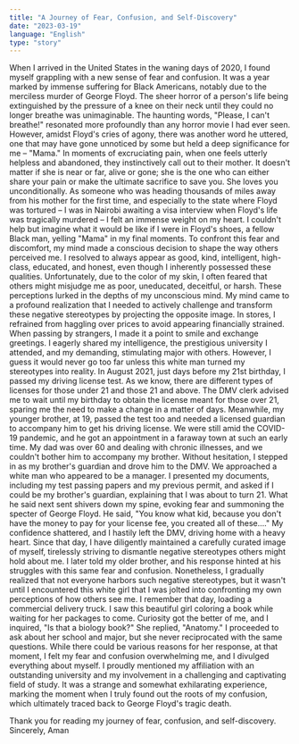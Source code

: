 ```yaml
---
title: "A Journey of Fear, Confusion, and Self-Discovery"
date: "2023-03-19"
language: "English"
type: "story"
---
```


When I arrived in the United States in the waning days of 2020, I found myself grappling with a new sense of fear and confusion. It was a year marked by immense suffering for Black Americans, notably due to the merciless murder of George Floyd. The sheer horror of a person's life being extinguished by the pressure of a knee on their neck until they could no longer breathe was unimaginable. The haunting words, "Please, I can't breathe!" resonated more profoundly than any horror movie I had ever seen. However, amidst Floyd's cries of agony, there was another word he uttered, one that may have gone unnoticed by some but held a deep significance for me – "Mama."
In moments of excruciating pain, when one feels utterly helpless and abandoned, they instinctively call out to their mother. It doesn't matter if she is near or far, alive or gone; she is the one who can either share your pain or make the ultimate sacrifice to save you. She loves you unconditionally. As someone who was heading thousands of miles away from his mother for the first time, and especially to the state where Floyd was tortured – I was in Nairobi awaiting a visa interview when Floyd's life was tragically murdered – I felt an immense weight on my heart. I couldn't help but imagine what it would be like if I were in Floyd's shoes, a fellow Black man, yelling "Mama" in my final moments.
To confront this fear and discomfort, my mind made a conscious decision to shape the way others perceived me. I resolved to always appear as good, kind, intelligent, high-class, educated, and honest, even though I inherently possessed these qualities. Unfortunately, due to the color of my skin, I often feared that others might misjudge me as poor, uneducated, deceitful, or harsh. These perceptions lurked in the depths of my unconscious mind.
My mind came to a profound realization that I needed to actively challenge and transform these negative stereotypes by projecting the opposite image. In stores, I refrained from haggling over prices to avoid appearing financially strained. When passing by strangers, I made it a point to smile and exchange greetings. I eagerly shared my intelligence, the prestigious university I attended, and my demanding, stimulating major with others.
However, I guess it would never go too far unless this white man turned my stereotypes into reality. In August 2021, just days before my 21st birthday, I passed my driving license test. As we know, there are different types of licenses for those under 21 and those 21 and above. The DMV clerk advised me to wait until my birthday to obtain the license meant for those over 21, sparing me the need to make a change in a matter of days. Meanwhile, my younger brother, at 19, passed the test too and needed a licensed guardian to accompany him to get his driving license. We were still amid the COVID-19 pandemic, and he got an appointment in a faraway town at such an early time. My dad was over 60 and dealing with chronic illnesses, and we couldn't bother him to accompany my brother. Without hesitation, I stepped in as my brother's guardian and drove him to the DMV.
We approached a white man who appeared to be a manager. I presented my documents, including my test passing papers and my previous permit, and asked if I could be my brother's guardian, explaining that I was about to turn 21. What he said next sent shivers down my spine, evoking fear and summoning the specter of George Floyd. He said, "You know what kid, because you don't have the money to pay for your license fee, you created all of these…." My confidence shattered, and I hastily left the DMV, driving home with a heavy heart. Since that day, I have diligently maintained a carefully curated image of myself, tirelessly striving to dismantle negative stereotypes others might hold about me. I later told my older brother, and his response hinted at his struggles with this same fear and confusion.
Nonetheless, I gradually realized that not everyone harbors such negative stereotypes, but it wasn't until I encountered this white girl that I was jolted into confronting my own perceptions of how others see me. I remember that day, loading a commercial delivery truck. I saw this beautiful girl coloring a book while waiting for her packages to come. Curiosity got the better of me, and I inquired, "Is that a biology book?" She replied, "Anatomy." I proceeded to ask about her school and major, but she never reciprocated with the same questions. While there could be various reasons for her response, at that moment, I felt my fear and confusion overwhelming me, and I divulged everything about myself. I proudly mentioned my affiliation with an outstanding university and my involvement in a challenging and captivating field of study. It was a strange and somewhat exhilarating experience, marking the moment when I truly found out the roots of my confusion, which ultimately traced back to George Floyd's tragic death.

Thank you for reading my journey of fear, confusion, and self-discovery.
Sincerely, 
Aman
